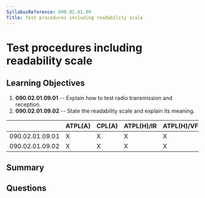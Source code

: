 ```yaml
---
SyllabusReference: 090.02.01.09
Title: Test procedures including readability scale
---
```


# Test procedures including readability scale

## Learning Objectives

1.  **090.02.01.09.01** -- Explain how to test radio transmission and reception.
2.  **090.02.01.09.02** -- State the readability scale and explain its meaning.

|                 | ATPL(A) | CPL(A) | ATPL(H)/IR | ATPL(H)/VFR | CPL(H) | IR | CBIR(A) |
| --------------- | ------- | ------ | ---------- | ----------- | ------ | -- | ------- |
| 090.02.01.09.01 | X       | X      | X          | X           | X      | X  | X       |
| 090.02.01.09.02 | X       | X      | X          | X           | X      | X  | X       |

## Summary

## Questions

